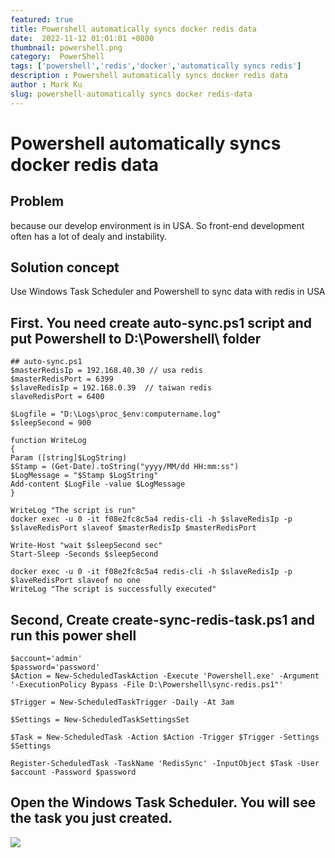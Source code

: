 ```yaml
---
featured: true
title: Powershell automatically syncs docker redis data
date:  2022-11-12 01:01:01 +0800
thumbnail: powershell.png
category:  PowerShell
tags: ['powershell','redis','docker','automatically syncs redis']
description : Powershell automatically syncs docker redis data
author : Mark Ku
slug: powershell-automatically syncs docker redis-data
---
```

# Powershell automatically syncs docker redis data
## Problem 
because our develop environment is in USA.
So front-end development often has a lot of dealy and instability.

## Solution concept
Use Windows Task Scheduler and Powershell to sync data  with redis in USA

## First. You need create auto-sync.ps1 script and put Powershell to D:\Powershell\ folder 

```
## auto-sync.ps1
$masterRedisIp = 192.168.40.30 // usa redis 
$masterRedisPort = 6399
$slaveRedisIp = 192.168.0.39  // taiwan redis 
slaveRedisPort = 6400

$Logfile = "D:\Logs\proc_$env:computername.log"
$sleepSecond = 900

function WriteLog
{
Param ([string]$LogString)
$Stamp = (Get-Date).toString("yyyy/MM/dd HH:mm:ss")
$LogMessage = "$Stamp $LogString"
Add-content $LogFile -value $LogMessage
}

WriteLog "The script is run"
docker exec -u 0 -it f08e2fc8c5a4 redis-cli -h $slaveRedisIp -p $slaveRedisPort slaveof $masterRedisIp $masterRedisPort

Write-Host "wait $sleepSecond sec"
Start-Sleep -Seconds $sleepSecond

docker exec -u 0 -it f08e2fc8c5a4 redis-cli -h $slaveRedisIp -p $laveRedisPort slaveof no one
WriteLog "The script is successfully executed"
```
## Second, Create create-sync-redis-task.ps1 and run this power shell 
```
$account='admin'
$password='password'
$Action = New-ScheduledTaskAction -Execute 'Powershell.exe' -Argument '-ExecutionPolicy Bypass -File D:\Powershell\sync-redis.ps1"'

$Trigger = New-ScheduledTaskTrigger -Daily -At 3am

$Settings = New-ScheduledTaskSettingsSet

$Task = New-ScheduledTask -Action $Action -Trigger $Trigger -Settings $Settings

Register-ScheduledTask -TaskName 'RedisSync' -InputObject $Task -User $account -Password $password
```
## Open the Windows Task Scheduler. You will see the task you just created.

![](https://i.imgur.com/vPbU7o7.png)
